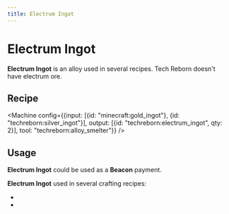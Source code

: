 ```yaml
---
title: Electrum Ingot
---
```


<ItemImage file="electrum_ingot" alt="Ingots" size="200" />

# Electrum Ingot

**Electrum Ingot** is an alloy used in several recipes. Tech Reborn doesn't have electrum ore.

## Recipe

<CraftingTable recipe="input techreborn:electrum_nugget techreborn:electrum_nugget techreborn:electrum_nugget input techreborn:electrum_nugget techreborn:electrum_nugget techreborn:electrum_nugget input techreborn:electrum_nugget techreborn:electrum_nugget techreborn:electrum_nugget output techreborn:electrum_ingot"/>
<CraftingTable recipe="input air air air input air techreborn:electrum_storage_block air input air air air output techreborn:electrum_ingot,9"/>

<Machine config={{input: [{id: "minecraft:gold_ingot"}, {id: "techreborn:silver_ingot"}], output: [{id: "techreborn:electrum_ingot", qty: 2}], tool: "techreborn:alloy_smelter"}} />

<Machine recipe="input techreborn:electrum_dust output techreborn:electrum_ingot tool techreborn:iron_furnace" />

## Usage

**Electrum Ingot** could be used as a **Beacon** payment.

**Electrum Ingot** used in several crafting recipes:

- <McItem slug="techreborn:electrum_nugget"/>
- <McItem slug="techreborn:electrum_storage_block"/>

<Machine recipe="input techreborn:electrum_ingot output techreborn:electrum_plate tool techreborn:compressor" />
<Machine recipe="input techreborn:electrum_ingot output techreborn:electrum_dust tool techreborn:grinder" />
